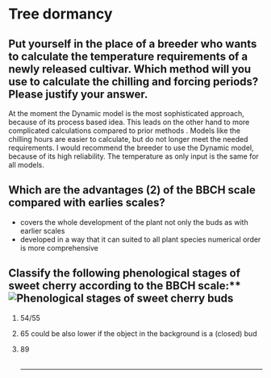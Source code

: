 # Tree dormancy

## Put yourself in the place of a breeder who wants to calculate the temperature requirements of a newly released cultivar. Which method will you use to calculate the chilling and forcing periods? Please justify your answer.

At the moment the Dynamic model is the most sophisticated approach, because of its process based idea. This leads on the other hand to more complicated calculations compared to prior methods . Models like the chilling hours are easier to calculate, but do not longer meet the needed requirements. I would recommend the breeder to use the Dynamic model, because of its high reliability. The temperature as only input is the same for all models.


## Which are the advantages (2) of the BBCH scale compared with earlies scales?

-   covers the whole development of the plant not only the buds as with earlier scales
-   developed in a way that it can suited to all plant species numerical order is more comprehensive


## Classify the following phenological stages of sweet cherry according to the BBCH scale:**![Phenological stages of sweet cherry buds](images/03_pheno_stages.png)

1.  54/55

2.  65 could be also lower if the object in the background is a (closed) bud

3.  89\
    \

    <hr />
